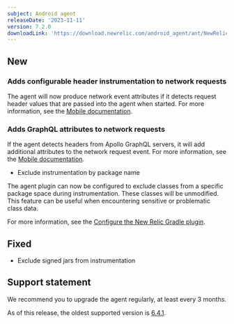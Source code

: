 ```yaml
---
subject: Android agent
releaseDate: '2023-11-11'
version: 7.2.0
downloadLink: 'https://download.newrelic.com/android_agent/ant/NewRelic_Android_Agent_7.2.0.zip'
---
```


## New

### Adds configurable header instrumentation to network requests

The agent will now produce network event attributes if it detects request header values
that are passed into the agent when started. For more information, see the [Mobile documentation]().

### Adds GraphQL attributes to network requests

If the agent detects headers from Apollo GraphQL servers, it will add additional attributes to the
network request event. For more information, see the [Mobile documentation]().

* Exclude instrumentation by package name

The agent plugin can now be configured to exclude classes from a specific package space
during instrumentation. These classes will be unmodified. This feature can be useful when 
encountering sensitive or problematic class data.

For more information, see the [Configure the New Relic Gradle plugin](https://docs.newrelic.com/docs/mobile-monitoring/new-relic-mobile-android/install-configure/configure-new-relic-gradle-plugin/). 

## Fixed
* Exclude signed jars from instrumentation



## Support statement

We recommend you to upgrade the agent regularly, at least every 3 months.

As of this release, the oldest supported version is [6.4.1](/docs/release-notes/mobile-release-notes/android-release-notes/android-641).
